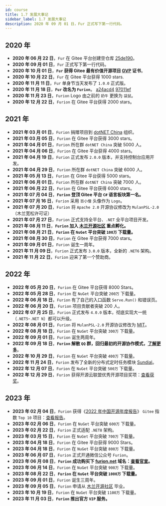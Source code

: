```yaml
---
id: course
title: 1.7 发展大事记
sidebar_label: 1.7 发展大事记
description: 2020 年 09 月 01 日，Fur 正式写下第一行代码。
---
```



## 2020 年

- **2020 年 06 月 22 日**，`Fur` 在 Gitee 平台创建空仓库 [25de190](https://gitee.com/dotnetchina/Furion/commit/25de190d83027fab58e72714ca7c044206607127)。
- **2020 年 09 月 01 日**，`Fur` 正式写下第一行代码。
- **2020 年 10 月 01 日**，**`Fur` 获得 Gitee 最有价值开源项目 [GVP](http://furion.baiqian.ltd/img/gvp.png) 证书**。
- **2020 年 10 月 22 日**，`Fur` 在 Gitee 平台获得 1000 stars.
- **2020 年 11 月 11 日**，`Fur` 单身节当天发布了 `1.0.0` 正式版。
- **2020 年 11 月 18 日**，**`Fur` 改名为 `Furion`**。 [a24acd4](https://gitee.com/dotnetchina/Furion/commit/a24acd44a70bac94d2af8ab290197478aa10ef51) [97011ef](https://gitee.com/dotnetchina/Furion/commit/97011efab563d88b3d369d4a6a8c9e7ac324123f)
- **2020 年 11 月 23 日**，`Furion` Logo 由之前的 `奶牛` 更换为 `袋鼠`。
- **2020 年 12 月 22 日**，`Furion` 在 Gitee 平台获得 2000 stars。

## 2021 年

- **2021 年 03 月 01 日**，`Furion` 捐赠项目到 [dotNET China](https://gitee.com/dotnetchina) 组织。
- **2021 年 03 月 05 日**，`Furion` 在 Gitee 平台获得 3000 stars。
- **2021 年 04 月 01 日**，`Furion` 所在群 `dotNET China` 突破 5000 人。
- **2021 年 04 月 06 日**，`Furion` 在 Gitee 平台获得 4000 stars。
- **2021 年 04 月 19 日**，`Furion` 正式发布 `2.0.0` 版本，并支持控制台应用开发。
- **2021 年 04 月 29 日**，`Furion` 所在群 `dotNET China` 突破 6000 人。
- **2021 年 05 月 13 日**，`Furion` 在 Gitee 平台获得 5000 stars。
- **2021 年 06 月 01 日**，`Furion` 所在群 `dotNET China` 突破 7000 人。
- **2021 年 06 月 22 日**，`Furion` 在 Gitee 平台获得 6000 stars。
- **2021 年 07 月 04 日**，**`Furion` 登顶 Gitee 平台 `C#` 语言板块第一名。**
- **2021 年 07 月 16 日**，`Furion` 采用 `百小僧` 头像作为 `Logo`。
- **2021 年 07 月 20 日**，`Furion` 将 `Apache 2.0` 开源协议修改为 `MulanPSL-2.0` （木兰宽松许可证）
- **2021 年 07 月 27 日**，`Furion` 正式支持全平台、`.NET` 全平台项目开发。
- **2021 年 08 月 11 日**，**`Furion` 加入 [木兰开源社区](https://portal.mulanos.cn/) 重点孵化。**
- **2021 年 08 月 21 日**，**`Furion` 在 `NuGet` 平台突破 `100万` 下载量。**
- **2021 年 08 月 30 日**，`Furion` 在 Gitee 平台获得 7000 stars。
- **2021 年 09 月 01 日**，`Furion` 诞生一周年。
- **2021 年 11 月 09 日**，`Furion` 正式发布 `3.0.0` 版本，全新的 `.NET6` 架构。
- **2021 年 11 月 22 日**，`Furion` 迎来了第一个赞助商。

## 2022 年

- **2022 年 05 月 20 日**，`Furion` 在 Gitee 平台获得 8000 Stars。
- **2022 年 05 月 28 日**，`Furion` 在 `NuGet` 平台突破 `200万` 下载量。
- **2022 年 06 月 18 日**，`Furion` 有了自己的入口函数 `Serve.Run()` 和错误页。
- **2022 年 06 月 20 日**，`Furion` 项目贡献者突破 200 人。
- **2022 年 07 月 25 日**，`Furion` 正式发布 `4.0.0` 版本，彻底实现大一统（`.NET5`-`.NET N`）都可以升级。
- **2022 年 08 月 01 日**，`Furion` 将 `MulanPSL-2.0` 开源协议修改为 [MIT](https://gitee.com/dotnetchina/Furion/blob/v4/LICENSE)。
- **2022 年 08 月 18 日**，`Furion` 在 `NuGet` 平台突破 `300万` 下载量。
- **2022 年 09 月 01 日**，`Furion` 诞生两周年。
- **2022 年 09 月 18 日**，**`Furion` 解散 `QQ` 群，回归最初的开源协作模式，[了解更多](https://gitee.com/dotnetchina/Furion/issues/I5RWYL)**。
- **2022 年 10 月 29 日**，`Furion` 在 `NuGet` 平台突破 `400万` 下载量。
- **2022 年 11 月 24 日**，`Furion` 发布了全新的分布式定时任务模块 [Sundial](https://gitee.com/dotnetchina/Sundial)。
- **2022 年 12 月 07 日**，`Furion` 在 `NuGet` 平台突破 `500万` 下载量。
- **2022 年 12 月 29 日**，`Furion` 获得开源云联盟优秀开源项目奖项：[查看获奖](https://mp.weixin.qq.com/s/2zW-WnBbzs8rOdQ8AfwVag)。

## 2023 年

- **2023 年 02 月 04 日**，`Furion` 获得《[2022 年中国开源年度报告](https://kaiyuanshe.feishu.cn/wiki/wikcnnJ8b90pOoDRFzXngfRslkd)》 `Gitee` 指数 `Top 10` 项目：[查看报告](https://kaiyuanshe.feishu.cn/wiki/wikcnnJ8b90pOoDRFzXngfRslkd)。
- **2023 年 02 月 06 日**，`Furion` 在 `NuGet` 平台突破 `600万` 下载量。
- **2023 年 02 月 22 日**，`Furion` 正式适配 `.NET8` 架构。
- **2023 年 03 月 15 日**，`Furion` 在 `NuGet` 平台突破 `700万` 下载量。
- **2023 年 04 月 18 日**，`Furion` 在 Gitee 平台获得 9000 Stars。
- **2023 年 04 月 18 日**，`Furion` 在 `NuGet` 平台突破 `800万` 下载量。
- **2023 年 06 月 07 日**，`Furion` 正式开通微信公众号 `Furion`。
- **2023 年 06 月 08 日**，**`Furion` 成功购买下 [furion.net](https://furion.net) 域名：[查看官宣](https://mp.weixin.qq.com/s?__biz=Mzg4OTI0ODg3MA==&mid=2247483653&idx=1&sn=36d046a0369beb24a60aa9bd0499ea2e&chksm=cfef8c0cf898051a6637c1bb2643249b0b3d08017cc5ea5d0901a3d3fd127a1cc3fad1e06ace&token=162131388&lang=zh_CN#rd)。**
- **2023 年 06 月 14 日**，`Furion` 在 `NuGet` 平台突破 `900万` 下载量。
- **2023 年 08 月 22 日**，**`Furion` 在 `NuGet` 平台突破 `1000万` 下载量。**
- **2023 年 09 月 01 日**，`Furion` 诞生三周年。
- **2023 年 09 月 05 日**，`Furion` 申请从 [木兰开源社区](https://portal.mulanos.cn/) 毕业。
- **2023 年 10 月 19 日**，`Furion` 在 `NuGet` 平台突破 `1100万` 下载量。
- **2023 年 11 月 03 日**，**`Furion` 推出官方 `VIP` 服务。**

